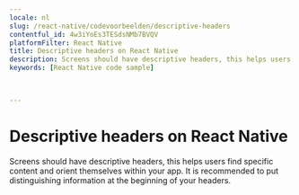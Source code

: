 ```yaml
---
locale: nl
slug: /react-native/codevoorbeelden/descriptive-headers
contentful_id: 4w3iYoEs3TESdsNMb7BVQV
platformFilter: React Native
title: Descriptive headers on React Native
description: Screens should have descriptive headers, this helps users find specific content and orient themselves within your app.
keywords: [React Native code sample]


	
---
```


# Descriptive headers on React Native

Screens should have descriptive headers, this helps users find specific content and orient themselves within your app. It is recommended to put distinguishing information at the beginning of your headers.

<CodeSample id="screen-headers" locale="nl" platform="react native"/>